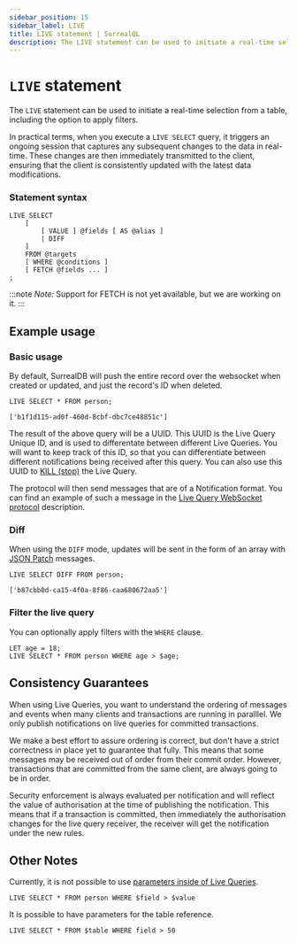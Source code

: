 ```yaml
---
sidebar_position: 15
sidebar_label: LIVE
title: LIVE statement | SurrealQL
description: The LIVE statement can be used to initiate a real-time selection from a table, including the option to apply filters.
---
```


# `LIVE` statement

The `LIVE` statement can be used to initiate a real-time selection from a table, including the option to apply filters.

In practical terms, when you execute a `LIVE SELECT` query, it triggers an ongoing session that captures any subsequent changes to the data in real-time. These changes are then immediately transmitted to the client, ensuring that the client is consistently updated with the latest data modifications.

### Statement syntax

```surql title="SurrealQL Syntax"
LIVE SELECT
	[
		[ VALUE ] @fields [ AS @alias ]
		| DIFF
	]
	FROM @targets
	[ WHERE @conditions ]
	[ FETCH @fields ... ]
;
```

:::note
 <em> Note: </em> Support for FETCH is not yet available, but we are working on it.
:::

## Example usage
### Basic usage

By default, SurrealDB will push the entire record over the websocket when created or updated, and just the record's ID when deleted.

```surql
LIVE SELECT * FROM person;

['b1f1d115-ad0f-460d-8cbf-dbc7ce48851c']
```

The result of the above query will be a UUID.
This UUID is the Live Query Unique ID, and is used to differentate between different Live Queries.
You will want to keep track of this ID, so that you can differentiate between different notifications being received after this query.
You can also use this UUID to [KILL (stop)](/docs/surrealdb/2.x/surrealql/statements/kill) the Live Query.

The protocol will then send messages that are of a Notification format.
You can find an example of such a message in the [Live Query WebSocket protocol](/docs/surrealdb/2.x/integration/rpc#live-websocket-only) description.

### Diff 

When using the `DIFF` mode, updates will be sent in the form of an array with [JSON Patch](https://jsonpatch.com/) messages.

```surql
LIVE SELECT DIFF FROM person;

['b87cbb0d-ca15-4f0a-8f86-caa680672aa5']
```
### Filter the live query

You can optionally apply filters with the `WHERE` clause.

```surql
LET age = 18;
LIVE SELECT * FROM person WHERE age > $age;
```

## Consistency Guarantees

When using Live Queries, you want to understand the ordering of messages and events when many clients and transactions are running in paralllel.
We only publish notifications on live queries for committed transactions.

We make a best effort to assure ordering is correct, but don't have a strict correctness in place yet to guarantee that fully.  This means that some messages may be received out of order from their commit order.
However, transactions that are committed from the same client, are always going to be in order.

Security enforcement is always evaluated per notification and will reflect the value of authorisation at the time of publishing the notification.
This means that if a transaction is committed, then immediately the authorisation changes for the live query receiver, the receiver will get the notification under the new rules.

## Other Notes

Currently, it is not possible to use [parameters inside of Live Queries](https://github.com/surrealdb/surrealdb/issues/4026).

```surql
LIVE SELECT * FROM person WHERE $field > $value
```

It is possible to have parameters for the table reference.

```surql
LIVE SELECT * FROM $table WHERE field > 50
```
